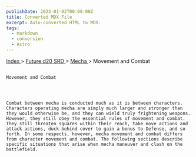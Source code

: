 ```yaml
---
publishDate: 2023-01-02T00:00:00Z
title: Converted MDX File
excerpt: Auto-converted HTML to MDX.
tags:
  - markdown
  - conversion
  - Astro
---
```


[
Index
](-index) >
[
Future d20 SRD
](future-d20-srd-index) >
[
Mecha
](future-d20-srd-mecha-index) > Movement and Combat

##

    Movement and Combat




    Combat between mecha is conducted much as it is between characters. Characters operating mecha are simply much larger and stronger than they would otherwise be, and they can wield truly frightening weapons. However, they still obey the essential rules of movement and combat. They still threaten squares within their reach, take move actions and attack actions, duck behind cover to gain a bonus to Defense, and so forth. In some respects, however, mecha movement and combat differs from character movement and combat. The following sections describe specific situations that arise when mecha maneuver and clash on the battlefield.
